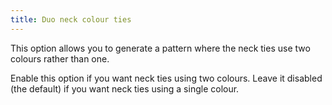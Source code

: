 ```yaml
---
title: Duo neck colour ties
---
```


This option allows you to generate a pattern where the neck ties use two colours rather than one.

Enable this option if you want neck ties using two colours.
Leave it disabled (the default) if you want neck ties using a single colour.